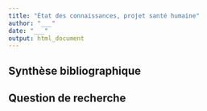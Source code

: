 ```yaml
---
title: "État des connaissances, projet santé humaine"
author: "___"
date: "___"
output: html_document
---
```


## Synthèse bibliographique

<!--% Ce projet porte sur la santé humaine de manière générale, liée à l'obésité, à la façon de se nourrir et aux activités réalisées (plus ou moins sédentaire ou actif), ... Avant de vous lancer dans ce projet, vous devez réaliser des recherches bibliographiques afin d'avoir une vision précise de la thématique. Existe-t'il des indicateurs calculables pour quantifier l'état de santé d'un individu, par exemple ? Naturellement, ces indicateurs doivent être calculables sur bases des variables mesurées dans votre jeu de données. Focalisez-vous donc sur ces variables-là. -->

<!--# Ce document de synthèse sur vos recherches ne doit pas dépasser 2 à 3 pages. Ne dépssaez pas 1 à 23 heures de travail par personne pour cette section. -->


## Question de recherche

<!--% Terminez ce document en spécifiant clairement la question de recherche que vous avez choisie de traiter en 1 ou 2 phrases. Attention ceci doit faire l'objet d'un consensus entre tous les étudiants du groupe et doit absolument être validée par un de vos enseignants avant d'aller plus loin. -->
